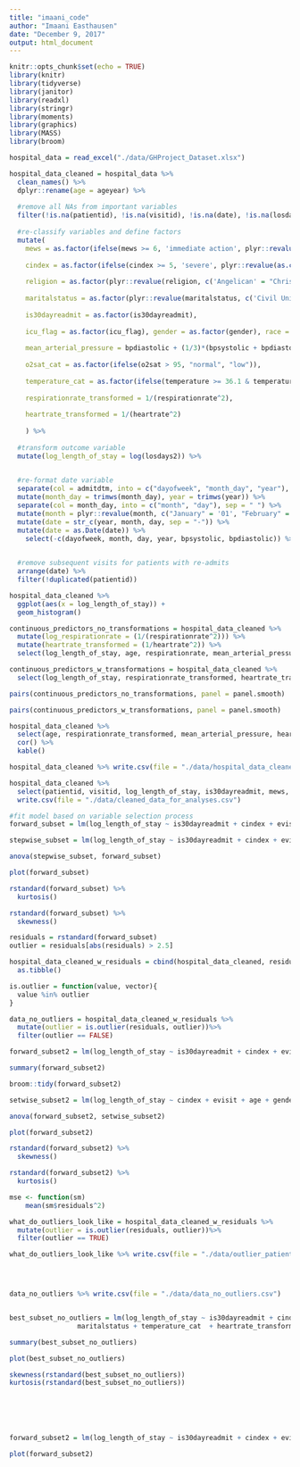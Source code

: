 ```yaml
---
title: "imaani_code"
author: "Imaani Easthausen"
date: "December 9, 2017"
output: html_document
---
```


```r
knitr::opts_chunk$set(echo = TRUE)
library(knitr)
library(tidyverse)
library(janitor)
library(readxl)
library(stringr)
library(moments)
library(graphics)
library(MASS)
library(broom)
```

```r
hospital_data = read_excel("./data/GHProject_Dataset.xlsx")
```

```r
hospital_data_cleaned = hospital_data %>%
  clean_names() %>%
  dplyr::rename(age = ageyear) %>% 
  
  #remove all NAs from important variables
  filter(!is.na(patientid), !is.na(visitid), !is.na(date), !is.na(losdays2), !is.na(is30dayreadmit), !is.na(mews), !is.na(cindex), !is.na(evisit), !is.na(icu_flag), !is.na(age), !is.na(gender), !is.na(religion), !is.na(maritalstatus), !is.na(race), !is.na(respirationrate), !is.na(bpdiastolic), !is.na(heartrate), !is.na(temperature), !is.na(bpsystolic), !is.na(bmi), !is.na(o2sat)) %>%
  
  #re-classify variables and define factors
  mutate(
    mews = as.factor(ifelse(mews >= 6, 'immediate action', plyr::revalue(as.character(mews), c('0' = "normal", '1' = "normal", '2' = 'increase caution', '3' = 'increase caution', '4' = 'further deterioration', '5' = 'further deterioration')))),
  
    cindex = as.factor(ifelse(cindex >= 5, 'severe', plyr::revalue(as.character(cindex), c('0' = "normal", '1' = "mild", '2' = 'mild', '3' = 'moderate', '4' = 'moderate')))),
    
    religion = as.factor(plyr::revalue(religion, c('Angelican' = "Christian", 'Hebrew' = "Jewish", 'Non Denominational' = 'Other', 'Catholic' = 'Christian', 'Mormon' = 'Other'))),
    
    maritalstatus = as.factor(plyr::revalue(maritalstatus, c('Civil Union' = "Married", 'Divorced' = "Not Married", 'Separated' = 'Not Married', 'Single' = 'Not Married', 'Widowed' = 'Not Married'))),
    
    is30dayreadmit = as.factor(is30dayreadmit),
    
    icu_flag = as.factor(icu_flag), gender = as.factor(gender), race = as.factor(race), facilityname = as.factor(facilityname), insurancetype = as.factor(insurancetype),
    
    mean_arterial_pressure = bpdiastolic + (1/3)*(bpsystolic + bpdiastolic),
    
    o2sat_cat = as.factor(ifelse(o2sat > 95, "normal", "low")),
    
    temperature_cat = as.factor(ifelse(temperature >= 36.1 & temperature <= 37.2, 'normal', ifelse(temperature < 36.1, 'low', 'high'))),
    
    respirationrate_transformed = 1/(respirationrate^2), 
  
    heartrate_transformed = 1/(heartrate^2)
    
    ) %>% 
  
  #transform outcome variable
  mutate(log_length_of_stay = log(losdays2)) %>%

  
  #re-format date variable
  separate(col = admitdtm, into = c("dayofweek", "month_day", "year"), sep = ",") %>%
  mutate(month_day = trimws(month_day), year = trimws(year)) %>%
  separate(col = month_day, into = c("month", "day"), sep = " ") %>%
  mutate(month = plyr::revalue(month, c("January" = '01', "February" = '02', "March" = '03', "April" = '04', "May" = '05', "June" = '06', "July" = '07', "August" = '08', "September" = '09', "October" = '10', "November" = '11', "December" = '12'))) %>%
  mutate(date = str_c(year, month, day, sep = "-")) %>%
  mutate(date = as.Date(date)) %>%
    select(-c(dayofweek, month, day, year, bpsystolic, bpdiastolic)) %>%

  
  #remove subsequent visits for patients with re-admits
  arrange(date) %>%
  filter(!duplicated(patientid)) 


```



```r
hospital_data_cleaned %>%
  ggplot(aes(x = log_length_of_stay)) +
  geom_histogram()

continuous_predictors_no_transformations = hospital_data_cleaned %>%
  mutate(log_respirationrate = (1/(respirationrate^2))) %>%
  mutate(heartrate_transformed = (1/heartrate^2)) %>%
  select(log_length_of_stay, age, respirationrate, mean_arterial_pressure, o2sat, temperature, heartrate, bmi)

continuous_predictors_w_transformations = hospital_data_cleaned %>%
  select(log_length_of_stay, respirationrate_transformed, heartrate_transformed, bmi)

pairs(continuous_predictors_no_transformations, panel = panel.smooth)

pairs(continuous_predictors_w_transformations, panel = panel.smooth)

hospital_data_cleaned %>%
  select(age, respirationrate_transformed, mean_arterial_pressure, heartrate_transformed, bmi) %>%
  cor() %>%
  kable()

```

```r
hospital_data_cleaned %>% write.csv(file = "./data/hospital_data_cleaned.csv")

hospital_data_cleaned %>% 
  select(patientid, visitid, log_length_of_stay, is30dayreadmit, mews, cindex, evisit, icu_flag, age, postalcode, gender, race, religion, maritalstatus, facilityname, insurancetype, bmi, o2sat_cat, temperature_cat, heartrate_transformed, respirationrate_transformed, facilityzip, mean_arterial_pressure, date) %>%
  write.csv(file = "./data/cleaned_data_for_analyses.csv")

```


```r
#fit model based on variable selection process
forward_subset = lm(log_length_of_stay ~ is30dayreadmit + cindex + evisit + age + temperature_cat + maritalstatus + insurancetype +  heartrate_transformed + respirationrate_transformed + mean_arterial_pressure, data = hospital_data_cleaned)

stepwise_subset = lm(log_length_of_stay ~ is30dayreadmit + cindex + evisit + age + temperature_cat + insurancetype +  heartrate_transformed + respirationrate_transformed + mean_arterial_pressure , data = hospital_data_cleaned)

anova(stepwise_subset, forward_subset)

plot(forward_subset)

rstandard(forward_subset) %>%
  kurtosis()

rstandard(forward_subset) %>%
  skewness()

residuals = rstandard(forward_subset) 
outlier = residuals[abs(residuals) > 2.5]

hospital_data_cleaned_w_residuals = cbind(hospital_data_cleaned, residuals) %>%
  as.tibble()

is.outlier = function(value, vector){
  value %in% outlier
}

data_no_outliers = hospital_data_cleaned_w_residuals %>%
  mutate(outlier = is.outlier(residuals, outlier))%>%
  filter(outlier == FALSE)

forward_subset2 = lm(log_length_of_stay ~ is30dayreadmit + cindex + evisit + icu_flag + age + gender + religion +  maritalstatus + insurancetype + bmi + o2sat_cat + temperature_cat + heartrate_transformed + respirationrate_transformed + mean_arterial_pressure, data = data_no_outliers)

summary(forward_subset2)

broom::tidy(forward_subset2)

setwise_subset2 = lm(log_length_of_stay ~ cindex + evisit + age + gender +  maritalstatus + insurancetype + bmi  + temperature_cat + heartrate_transformed + respirationrate_transformed + mean_arterial_pressure, data = data_no_outliers)

anova(forward_subset2, setwise_subset2)

plot(forward_subset2)

rstandard(forward_subset2) %>%
  skewness()

rstandard(forward_subset2) %>%
  kurtosis()

mse <- function(sm) 
    mean(sm$residuals^2)

what_do_outliers_look_like = hospital_data_cleaned_w_residuals %>%
  mutate(outlier = is.outlier(residuals, outlier))%>%
  filter(outlier == TRUE)

what_do_outliers_look_like %>% write.csv(file = "./data/outlier_patients.csv")




data_no_outliers %>% write.csv(file = "./data/data_no_outliers.csv")


best_subset_no_outliers = lm(log_length_of_stay ~ is30dayreadmit + cindex + evisit + age + gender +
                 maritalstatus + temperature_cat  + heartrate_transformed + respirationrate_transformed + mean_arterial_pressure, data = data_no_outliers )

summary(best_subset_no_outliers)

plot(best_subset_no_outliers)

skewness(rstandard(best_subset_no_outliers))
kurtosis(rstandard(best_subset_no_outliers))







```




```r
forward_subset2 = lm(log_length_of_stay ~ is30dayreadmit + cindex + evisit + icu_flag + age + gender + religion +  maritalstatus + insurancetype + bmi + o2sat_cat + temperature_cat + heartrate_transformed + respirationrate_transformed + mean_arterial_pressure, data = data_no_outliers)

plot(forward_subset2)
```






























